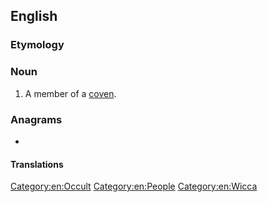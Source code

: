 ==English==

===Etymology===
{{suffix|en|coven|er}}

===Noun===
{{en-noun}}

# A member of a [[coven]].

===Anagrams===
* {{anagrams|en|a=ceenorv|Cervone|encover}}

====Translations====
{{trans-top|coven memeber}}
{{trans-mid}}
{{trans-bottom}}

[[Category:en:Occult]]
[[Category:en:People]]
[[Category:en:Wicca]]